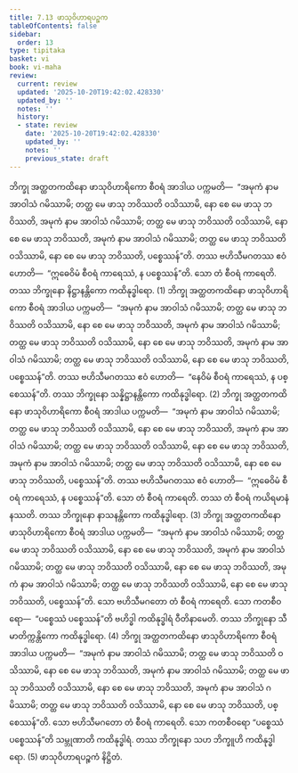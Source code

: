 ```yaml
---
title: 7.13 ဖာသုဝိဟာရပဉ္စက
tableOfContents: false
sidebar:
  order: 13
type: tipitaka
basket: vi
book: vi-maha
review:
  current: review
  updated: '2025-10-20T19:42:02.428330'
  updated_by: ''
  notes: ''
  history:
  - state: review
    date: '2025-10-20T19:42:02.428330'
    updated_by: ''
    notes: ''
    previous_state: draft
---
```



<DynamicBreadcrumb />


<ReviewStatus review={frontmatter.review} showDetails={true} />

<HypothesisAnnotation frontmatter={frontmatter} />

<Division number="324" book="vi-maha" e="ch" v="3" p="371">

<Paragraph number="1518" book="vi-maha">
ဘိက္ခု အတ္ထတကထိနော ဖာသုဝိဟာရိကော စီဝရံ အာဒါယ ပက္ကမတိ—  “အမုကံ နာမ အာဝါသံ ဂမိဿာမိ; တတ္ထ မေ ဖာသု ဘဝိဿတိ ဝသိဿာမိ, နော စေ မေ ဖာသု ဘဝိဿတိ, အမုကံ နာမ အာဝါသံ ဂမိဿာမိ; တတ္ထ မေ ဖာသု ဘဝိဿတိ ဝသိဿာမိ, နော စေ မေ ဖာသု ဘဝိဿတိ, အမုကံ နာမ အာဝါသံ ဂမိဿာမိ; တတ္ထ မေ ဖာသု ဘဝိဿတိ ဝသိဿာမိ, နော စေ မေ ဖာသု ဘဝိဿတိ, ပစ္စေဿန်”တိ. တဿ ဗဟိသီမဂတဿ ဧဝံ ဟောတိ—  “ဣဓေဝိမံ စီဝရံ ကာရေဿံ, န ပစ္စေဿန်”တိ. သော တံ စီဝရံ ကာရေတိ. တဿ ဘိက္ခုနော နိဋ္ဌာနန္တိကော ကထိနုဒ္ဓါရော. (1)
</Paragraph>

<Paragraph number="1519" book="vi-maha">
ဘိက္ခု အတ္ထတကထိနော ဖာသုဝိဟာရိကော စီဝရံ အာဒါယ ပက္ကမတိ—  “အမုကံ နာမ အာဝါသံ ဂမိဿာမိ; တတ္ထ မေ ဖာသု ဘဝိဿတိ ဝသိဿာမိ, နော စေ မေ ဖာသု ဘဝိဿတိ, အမုကံ နာမ အာဝါသံ ဂမိဿာမိ; တတ္ထ မေ ဖာသု ဘဝိဿတိ ဝသိဿာမိ, နော စေ မေ ဖာသု ဘဝိဿတိ, အမုကံ နာမ အာဝါသံ ဂမိဿာမိ; တတ္ထ မေ ဖာသု ဘဝိဿတိ ဝသိဿာမိ, နော စေ မေ ဖာသု ဘဝိဿတိ, ပစ္စေဿန်”တိ. တဿ ဗဟိသီမဂတဿ ဧဝံ ဟောတိ—  “နေဝိမံ စီဝရံ ကာရေဿံ, န ပစ္စေဿန်”တိ. တဿ ဘိက္ခုနော သန္နိဋ္ဌာနန္တိကော ကထိနုဒ္ဓါရော. (2)
</Paragraph>

<Paragraph number="1520" book="vi-maha">
ဘိက္ခု အတ္ထတကထိနော ဖာသုဝိဟာရိကော စီဝရံ အာဒါယ ပက္ကမတိ—  “အမုကံ နာမ အာဝါသံ ဂမိဿာမိ; တတ္ထ မေ ဖာသု ဘဝိဿတိ ဝသိဿာမိ, နော စေ မေ ဖာသု ဘဝိဿတိ, အမုကံ နာမ အာဝါသံ ဂမိဿာမိ; တတ္ထ မေ ဖာသု ဘဝိဿတိ ဝသိဿာမိ, နော စေ မေ ဖာသု ဘဝိဿတိ, အမုကံ နာမ အာဝါသံ ဂမိဿာမိ; တတ္ထ မေ ဖာသု ဘဝိဿတိ ဝသိဿာမိ, နော စေ မေ ဖာသု ဘဝိဿတိ, ပစ္စေဿန်”တိ. တဿ ဗဟိသီမဂတဿ ဧဝံ ဟောတိ—  “ဣဓေဝိမံ စီဝရံ ကာရေဿံ, န ပစ္စေဿန်”တိ. သော တံ စီဝရံ ကာရေတိ. တဿ တံ စီဝရံ ကယိရမာနံ နဿတိ. တဿ ဘိက္ခုနော နာသနန္တိကော ကထိနုဒ္ဓါရော. (3)
</Paragraph>

<Paragraph number="1521" book="vi-maha">
ဘိက္ခု အတ္ထတကထိနော ဖာသုဝိဟာရိကော စီဝရံ အာဒါယ ပက္ကမတိ—  “အမုကံ နာမ အာဝါသံ ဂမိဿာမိ; တတ္ထ မေ ဖာသု ဘဝိဿတိ ဝသိဿာမိ, နော စေ မေ ဖာသု ဘဝိဿတိ, အမုကံ နာမ အာဝါသံ ဂမိဿာမိ; တတ္ထ မေ ဖာသု ဘဝိဿတိ ဝသိဿာမိ, နော စေ မေ ဖာသု ဘဝိဿတိ, အမုကံ နာမ အာဝါသံ ဂမိဿာမိ; တတ္ထ မေ ဖာသု ဘဝိဿတိ ဝသိဿာမိ, နော စေ မေ ဖာသု ဘဝိဿတိ, ပစ္စေဿန်”တိ. သော ဗဟိသီမဂတော တံ စီဝရံ ကာရေတိ. သော ကတစီဝရော—  “ပစ္စေဿံ ပစ္စေဿန်”တိ ဗဟိဒ္ဓါ ကထိနုဒ္ဓါရံ ဝီတိနာမေတိ. တဿ ဘိက္ခုနော သီမာတိက္ကန္တိကော ကထိနုဒ္ဓါရော. (4)
</Paragraph>

<Paragraph number="1522" book="vi-maha">
ဘိက္ခု အတ္ထတကထိနော ဖာသုဝိဟာရိကော စီဝရံ အာဒါယ ပက္ကမတိ—  “အမုကံ နာမ အာဝါသံ ဂမိဿာမိ; တတ္ထ မေ ဖာသု ဘဝိဿတိ ဝသိဿာမိ, နော စေ မေ ဖာသု ဘဝိဿတိ, အမုကံ နာမ အာဝါသံ ဂမိဿာမိ; တတ္ထ မေ ဖာသု ဘဝိဿတိ ဝသိဿာမိ, နော စေ မေ ဖာသု ဘဝိဿတိ, အမုကံ နာမ အာဝါသံ ဂမိဿာမိ; တတ္ထ မေ ဖာသု ဘဝိဿတိ ဝသိဿာမိ, နော စေ မေ ဖာသု ဘဝိဿတိ, ပစ္စေဿန်”တိ. သော ဗဟိသီမဂတော တံ စီဝရံ ကာရေတိ. သော ကတစီဝရော “ပစ္စေဿံ ပစ္စေဿန်”တိ သမ္ဘုဏာတိ ကထိနုဒ္ဓါရံ. တဿ ဘိက္ခုနော သဟ ဘိက္ခူဟိ ကထိနုဒ္ဓါရော. (5)

</Paragraph>
</Division>

<Paragraph number="1523" type="center" book="vi-maha">
ဖာသုဝိဟာရပဉ္စကံ နိဋ္ဌိတံ.
</Paragraph>